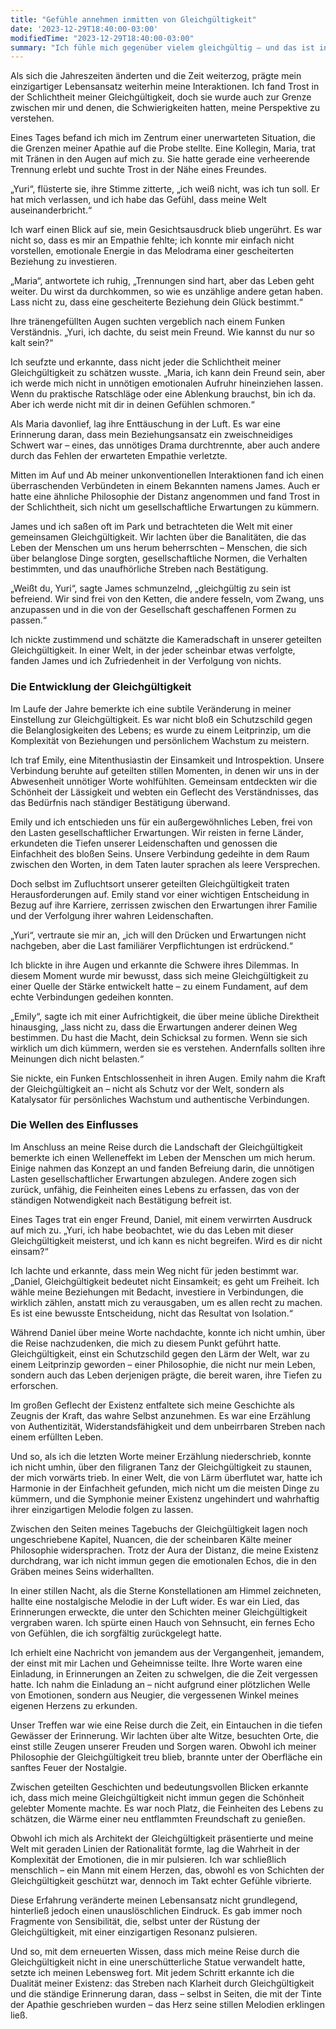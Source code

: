 ```yaml
---
title: "Gefühle annehmen inmitten von Gleichgültigkeit"
date: '2023-12-29T18:40:00-03:00'
modifiedTime: "2023-12-29T18:40:00-03:00"
summary: "Ich fühle mich gegenüber vielem gleichgültig – und das ist in Ordnung."
---
```


Als sich die Jahreszeiten änderten und die Zeit weiterzog, prägte mein einzigartiger Lebensansatz weiterhin meine Interaktionen. Ich fand Trost in der Schlichtheit meiner Gleichgültigkeit, doch sie wurde auch zur Grenze zwischen mir und denen, die Schwierigkeiten hatten, meine Perspektive zu verstehen.

Eines Tages befand ich mich im Zentrum einer unerwarteten Situation, die die Grenzen meiner Apathie auf die Probe stellte. Eine Kollegin, Maria, trat mit Tränen in den Augen auf mich zu. Sie hatte gerade eine verheerende Trennung erlebt und suchte Trost in der Nähe eines Freundes.

„Yuri“, flüsterte sie, ihre Stimme zitterte, „ich weiß nicht, was ich tun soll. Er hat mich verlassen, und ich habe das Gefühl, dass meine Welt auseinanderbricht.“

Ich warf einen Blick auf sie, mein Gesichtsausdruck blieb ungerührt. Es war nicht so, dass es mir an Empathie fehlte; ich konnte mir einfach nicht vorstellen, emotionale Energie in das Melodrama einer gescheiterten Beziehung zu investieren.

„Maria“, antwortete ich ruhig, „Trennungen sind hart, aber das Leben geht weiter. Du wirst da durchkommen, so wie es unzählige andere getan haben. Lass nicht zu, dass eine gescheiterte Beziehung dein Glück bestimmt.“

Ihre tränengefüllten Augen suchten vergeblich nach einem Funken Verständnis. „Yuri, ich dachte, du seist mein Freund. Wie kannst du nur so kalt sein?“

Ich seufzte und erkannte, dass nicht jeder die Schlichtheit meiner Gleichgültigkeit zu schätzen wusste. „Maria, ich kann dein Freund sein, aber ich werde mich nicht in unnötigen emotionalen Aufruhr hineinziehen lassen. Wenn du praktische Ratschläge oder eine Ablenkung brauchst, bin ich da. Aber ich werde nicht mit dir in deinen Gefühlen schmoren.“

Als Maria davonlief, lag ihre Enttäuschung in der Luft. Es war eine Erinnerung daran, dass mein Beziehungsansatz ein zweischneidiges Schwert war – eines, das unnötiges Drama durchtrennte, aber auch andere durch das Fehlen der erwarteten Empathie verletzte.

Mitten im Auf und Ab meiner unkonventionellen Interaktionen fand ich einen überraschenden Verbündeten in einem Bekannten namens James. Auch er hatte eine ähnliche Philosophie der Distanz angenommen und fand Trost in der Schlichtheit, sich nicht um gesellschaftliche Erwartungen zu kümmern.

James und ich saßen oft im Park und betrachteten die Welt mit einer gemeinsamen Gleichgültigkeit. Wir lachten über die Banalitäten, die das Leben der Menschen um uns herum beherrschten – Menschen, die sich über belanglose Dinge sorgten, gesellschaftliche Normen, die Verhalten bestimmten, und das unaufhörliche Streben nach Bestätigung.

„Weißt du, Yuri“, sagte James schmunzelnd, „gleichgültig zu sein ist befreiend. Wir sind frei von den Ketten, die andere fesseln, vom Zwang, uns anzupassen und in die von der Gesellschaft geschaffenen Formen zu passen.“

Ich nickte zustimmend und schätzte die Kameradschaft in unserer geteilten Gleichgültigkeit. In einer Welt, in der jeder scheinbar etwas verfolgte, fanden James und ich Zufriedenheit in der Verfolgung von nichts.

### Die Entwicklung der Gleichgültigkeit

Im Laufe der Jahre bemerkte ich eine subtile Veränderung in meiner Einstellung zur Gleichgültigkeit. Es war nicht bloß ein Schutzschild gegen die Belanglosigkeiten des Lebens; es wurde zu einem Leitprinzip, um die Komplexität von Beziehungen und persönlichem Wachstum zu meistern.

Ich traf Emily, eine Mitenthusiastin der Einsamkeit und Introspektion. Unsere Verbindung beruhte auf geteilten stillen Momenten, in denen wir uns in der Abwesenheit unnötiger Worte wohlfühlten. Gemeinsam entdeckten wir die Schönheit der Lässigkeit und webten ein Geflecht des Verständnisses, das das Bedürfnis nach ständiger Bestätigung überwand.

Emily und ich entschieden uns für ein außergewöhnliches Leben, frei von den Lasten gesellschaftlicher Erwartungen. Wir reisten in ferne Länder, erkundeten die Tiefen unserer Leidenschaften und genossen die Einfachheit des bloßen Seins. Unsere Verbindung gedeihte in dem Raum zwischen den Worten, in dem Taten lauter sprachen als leere Versprechen.

Doch selbst im Zufluchtsort unserer geteilten Gleichgültigkeit traten Herausforderungen auf. Emily stand vor einer wichtigen Entscheidung in Bezug auf ihre Karriere, zerrissen zwischen den Erwartungen ihrer Familie und der Verfolgung ihrer wahren Leidenschaften.

„Yuri“, vertraute sie mir an, „ich will den Drücken und Erwartungen nicht nachgeben, aber die Last familiärer Verpflichtungen ist erdrückend.“

Ich blickte in ihre Augen und erkannte die Schwere ihres Dilemmas. In diesem Moment wurde mir bewusst, dass sich meine Gleichgültigkeit zu einer Quelle der Stärke entwickelt hatte – zu einem Fundament, auf dem echte Verbindungen gedeihen konnten.

„Emily“, sagte ich mit einer Aufrichtigkeit, die über meine übliche Direktheit hinausging, „lass nicht zu, dass die Erwartungen anderer deinen Weg bestimmen. Du hast die Macht, dein Schicksal zu formen. Wenn sie sich wirklich um dich kümmern, werden sie es verstehen. Andernfalls sollten ihre Meinungen dich nicht belasten.“

Sie nickte, ein Funken Entschlossenheit in ihren Augen. Emily nahm die Kraft der Gleichgültigkeit an – nicht als Schutz vor der Welt, sondern als Katalysator für persönliches Wachstum und authentische Verbindungen.

### Die Wellen des Einflusses

Im Anschluss an meine Reise durch die Landschaft der Gleichgültigkeit bemerkte ich einen Welleneffekt im Leben der Menschen um mich herum. Einige nahmen das Konzept an und fanden Befreiung darin, die unnötigen Lasten gesellschaftlicher Erwartungen abzulegen. Andere zogen sich zurück, unfähig, die Feinheiten eines Lebens zu erfassen, das von der ständigen Notwendigkeit nach Bestätigung befreit ist.

Eines Tages trat ein enger Freund, Daniel, mit einem verwirrten Ausdruck auf mich zu. „Yuri, ich habe beobachtet, wie du das Leben mit dieser Gleichgültigkeit meisterst, und ich kann es nicht begreifen. Wird es dir nicht einsam?“

Ich lachte und erkannte, dass mein Weg nicht für jeden bestimmt war. „Daniel, Gleichgültigkeit bedeutet nicht Einsamkeit; es geht um Freiheit. Ich wähle meine Beziehungen mit Bedacht, investiere in Verbindungen, die wirklich zählen, anstatt mich zu verausgaben, um es allen recht zu machen. Es ist eine bewusste Entscheidung, nicht das Resultat von Isolation.“

Während Daniel über meine Worte nachdachte, konnte ich nicht umhin, über die Reise nachzudenken, die mich zu diesem Punkt geführt hatte. Gleichgültigkeit, einst ein Schutzschild gegen den Lärm der Welt, war zu einem Leitprinzip geworden – einer Philosophie, die nicht nur mein Leben, sondern auch das Leben derjenigen prägte, die bereit waren, ihre Tiefen zu erforschen.

Im großen Geflecht der Existenz entfaltete sich meine Geschichte als Zeugnis der Kraft, das wahre Selbst anzunehmen. Es war eine Erzählung von Authentizität, Widerstandsfähigkeit und dem unbeirrbaren Streben nach einem erfüllten Leben.

Und so, als ich die letzten Worte meiner Erzählung niederschrieb, konnte ich nicht umhin, über den filigranen Tanz der Gleichgültigkeit zu staunen, der mich vorwärts trieb. In einer Welt, die von Lärm überflutet war, hatte ich Harmonie in der Einfachheit gefunden, mich nicht um die meisten Dinge zu kümmern, und die Symphonie meiner Existenz ungehindert und wahrhaftig ihrer einzigartigen Melodie folgen zu lassen.

Zwischen den Seiten meines Tagebuchs der Gleichgültigkeit lagen noch ungeschriebene Kapitel, Nuancen, die der scheinbaren Kälte meiner Philosophie widersprachen. Trotz der Aura der Distanz, die meine Existenz durchdrang, war ich nicht immun gegen die emotionalen Echos, die in den Gräben meines Seins widerhallten.

In einer stillen Nacht, als die Sterne Konstellationen am Himmel zeichneten, hallte eine nostalgische Melodie in der Luft wider. Es war ein Lied, das Erinnerungen erweckte, die unter den Schichten meiner Gleichgültigkeit vergraben waren. Ich spürte einen Hauch von Sehnsucht, ein fernes Echo von Gefühlen, die ich sorgfältig zurückgelegt hatte.

Ich erhielt eine Nachricht von jemandem aus der Vergangenheit, jemandem, der einst mit mir Lachen und Geheimnisse teilte. Ihre Worte waren eine Einladung, in Erinnerungen an Zeiten zu schwelgen, die die Zeit vergessen hatte. Ich nahm die Einladung an – nicht aufgrund einer plötzlichen Welle von Emotionen, sondern aus Neugier, die vergessenen Winkel meines eigenen Herzens zu erkunden.

Unser Treffen war wie eine Reise durch die Zeit, ein Eintauchen in die tiefen Gewässer der Erinnerung. Wir lachten über alte Witze, besuchten Orte, die einst stille Zeugen unserer Freuden und Sorgen waren. Obwohl ich meiner Philosophie der Gleichgültigkeit treu blieb, brannte unter der Oberfläche ein sanftes Feuer der Nostalgie.

Zwischen geteilten Geschichten und bedeutungsvollen Blicken erkannte ich, dass mich meine Gleichgültigkeit nicht immun gegen die Schönheit gelebter Momente machte. Es war noch Platz, die Feinheiten des Lebens zu schätzen, die Wärme einer neu entflammten Freundschaft zu genießen.

Obwohl ich mich als Architekt der Gleichgültigkeit präsentierte und meine Welt mit geraden Linien der Rationalität formte, lag die Wahrheit in der Komplexität der Emotionen, die in mir pulsieren. Ich war schließlich menschlich – ein Mann mit einem Herzen, das, obwohl es von Schichten der Gleichgültigkeit geschützt war, dennoch im Takt echter Gefühle vibrierte.

Diese Erfahrung veränderte meinen Lebensansatz nicht grundlegend, hinterließ jedoch einen unauslöschlichen Eindruck. Es gab immer noch Fragmente von Sensibilität, die, selbst unter der Rüstung der Gleichgültigkeit, mit einer einzigartigen Resonanz pulsieren.

Und so, mit dem erneuerten Wissen, dass mich meine Reise durch die Gleichgültigkeit nicht in eine unerschütterliche Statue verwandelt hatte, setzte ich meinen Lebensweg fort. Mit jedem Schritt erkannte ich die Dualität meiner Existenz: das Streben nach Klarheit durch Gleichgültigkeit und die ständige Erinnerung daran, dass – selbst in Seiten, die mit der Tinte der Apathie geschrieben wurden – das Herz seine stillen Melodien erklingen ließ.
